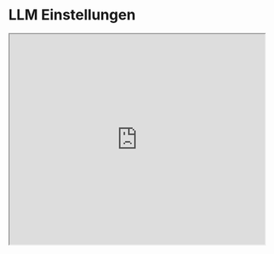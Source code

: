 # LLM Einstellungen


<iframe width="100%"
  height="415px"
  src="https://www.youtube.com/embed/CB0H7esOl68?si=OECAnvgnvJHy0qZ2" allow="accelerometer; autoplay; clipboard-write; encrypted-media; gyroscope; picture-in-picture"
  allowFullScreen
  />

Beim Entwerfen und Testen von Prompts interagieren Sie normalerweise über eine API mit dem LLM. Sie können einige Parameter konfigurieren, um unterschiedliche Ergebnisse für Ihre Prompts zu erhalten. Das Anpassen dieser Einstellungen ist wichtig, um die Zuverlässigkeit und Erwünschtheit der Antworten zu verbessern, und es bedarf des Experimentierens, um die richtigen Einstellungen für Ihre Anwendungsfälle herauszufinden. Unten finden Sie die gängigen Einstellungen, auf die Sie bei der Verwendung verschiedener LLM-Anbieter stoßen werden:

**Temperatur** - Kurz gesagt, je niedriger die `temperature`, desto deterministischer sind die Ergebnisse in dem Sinne, dass immer das wahrscheinlichste nächste Token gewählt wird. Eine Erhöhung der Temperatur kann zu mehr Zufälligkeit führen und damit vielfältigere oder kreativere Ausgaben fördern. Sie erhöhen im Grunde das Gewicht der anderen möglichen Tokens. Im Hinblick auf die Anwendung möchten Sie vielleicht einen niedrigeren Temperaturwert für Aufgaben wie faktenbasierte QA verwenden, um präzisere und knappere Antworten zu fördern. Für die Generierung von Gedichten oder andere kreative Aufgaben könnte es vorteilhaft sein, den Temperaturwert zu erhöhen.

**Top P** - Eine Stichprobentechnik mit Temperatur, bekannt als Nucleus Sampling, bei der Sie steuern können, wie deterministisch das Modell ist. Wenn Sie nach exakten und faktischen Antworten suchen, halten Sie diesen Wert niedrig. Wenn Sie nach vielfältigeren Antworten suchen, erhöhen Sie ihn auf einen höheren Wert. Wenn Sie Top P verwenden, bedeutet das, dass nur die Token berücksichtigt werden, die die `top_p` Wahrscheinlichkeitsmasse bilden, sodass ein niedriger `top_p` Wert die selbstsichersten Antworten auswählt. Dies bedeutet, dass ein hoher `top_p` Wert es dem Modell ermöglicht, mehr mögliche Wörter zu betrachten, einschließlich unwahrscheinlicher, was zu vielfältigeren Ausgaben führt. Die allgemeine Empfehlung ist, entweder die Temperatur oder Top P zu ändern, aber nicht beides.

**Maximale Länge (`max length`)** - Sie können die Anzahl der vom Modell generierten Tokens steuern, indem Sie `max length` anpassen. Wenn Sie eine maximale Länge angeben, helfen Sie dabei, lange oder irrelevante Antworten zu verhindern und die Kosten zu kontrollieren.

**Stop-Sequenzen (`stop sequence`)** - Eine `stop sequence` ist eine Zeichenfolge, die das Modell daran hindert, weitere Tokens zu generieren. Die Angabe von Stop-Sequenzen ist eine weitere Möglichkeit, die Länge und Struktur der Antwort des Modells zu kontrollieren. Sie können zum Beispiel dem Modell sagen, dass es Listen generieren soll, die nicht mehr als 10 Elemente haben, indem Sie "11" als Stop-Sequenz hinzufügen.

**Frequenzstrafe (`frequence penalty`)** - Die `frequency penalty` wendet eine Strafe auf das nächste Token an, die proportional dazu ist, wie oft dieses Token bereits in der Antwort und im Prompt aufgetaucht ist. Je höher die Häufigkeitsstrafe, desto unwahrscheinlicher wird ein Wort erneut erscheinen. Diese Einstellung reduziert die Wiederholung von Wörtern in der Antwort des Modells, indem Tokens, die häufiger vorkommen, eine höhere Strafe bekommen.

**Anwesenheitsstrafe (`presence penalty`)** - Die `presence penalty` wendet ebenfalls eine Strafe auf wiederholte Token an, aber im Gegensatz zur Frequenzstrafe ist die Strafe für alle wiederholten Token gleich. Ein Token, das zweimal und ein Token, das 10 Mal erscheint, werden gleich bestraft. Diese Einstellung verhindert, dass das Modell Phrasen zu oft in seiner Antwort wiederholt. Wenn Sie möchten, dass das Modell vielfältigen oder kreativen Text generiert, möchten Sie vielleicht eine höhere Anwesenheitsstrafe verwenden. Oder, wenn Sie benötigen, dass das Modell fokussiert bleibt, versuchen Sie, eine niedrigere Anwesenheitsstrafe zu verwenden.

Ähnlich wie bei `temperature` und `top_p` lautet die allgemeine Empfehlung, entweder die Häufigkeitsstrafe oder die Präsenzstrafe zu verändern, nicht beides.

Bevor Sie mit einigen grundlegenden Beispielen beginnen, behalten Sie im Hinterkopf, dass Ihre Ergebnisse je nach Version des LLM, das Sie verwenden, variieren können.
